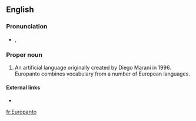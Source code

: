 ==English==
{{wikipedia}}

===Pronunciation===
* {{a|UK}} {{IPA|/ˈjʊə(ɹ).əʊˌpæn.təʊ/}}, {{X-SAMPA|/"jU@(r\).@U%p{n.t@U/}}

===Proper noun===
{{en-proper noun}}

# An artificial language originally created by Diego Marani in 1996. Europanto combines vocabulary from a number of European languages.

====External links====

* {{ethnologue|code=eur}}

[[fr:Europanto]]